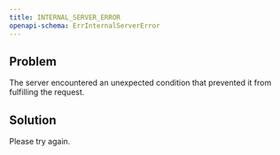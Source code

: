 ```yaml
---
title: INTERNAL_SERVER_ERROR
openapi-schema: ErrInternalServerError
---
```


## Problem

The server encountered an unexpected condition that prevented it from fulfilling the request.

## Solution

Please try again.
